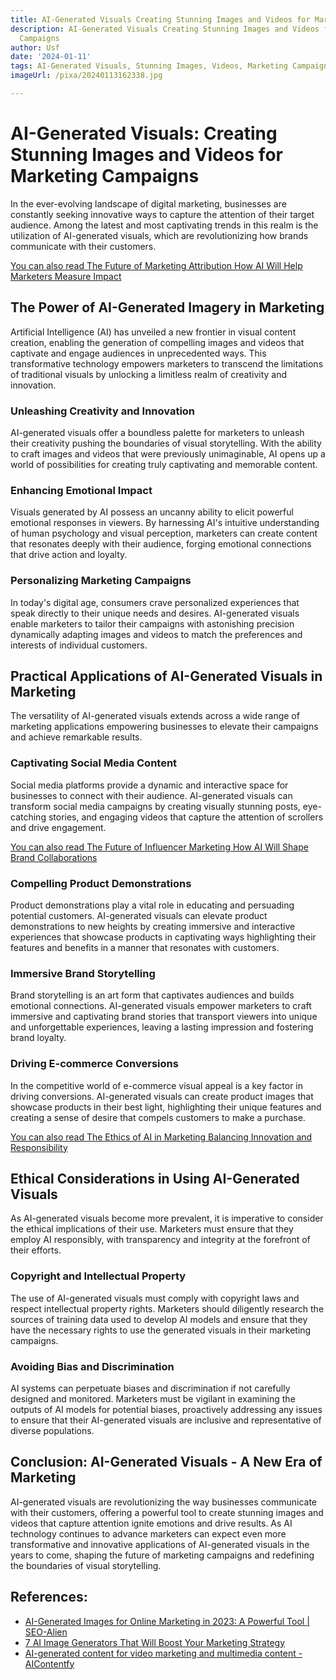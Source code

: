 ```yaml
---
title: AI-Generated Visuals Creating Stunning Images and Videos for Marketing Campaigns
description: AI-Generated Visuals Creating Stunning Images and Videos for Marketing
  Campaigns
author: Usf
date: '2024-01-11'
tags: AI-Generated Visuals, Stunning Images, Videos, Marketing Campaigns
imageUrl: /pixa/20240113162338.jpg

---
```

# AI-Generated Visuals:  Creating Stunning Images and Videos for Marketing Campaigns

In the ever-evolving landscape of digital marketing, businesses  are constantly seeking innovative ways to capture the attention of their target audience. Among the latest and most captivating trends in this realm is the utilization of AI-generated visuals, which are revolutionizing how  brands  communicate with  their customers.

[You can  also read  The Future of Marketing Attribution How AI Will Help Marketers Measure Impact](The%20Future%20of%20Marketing%20Attribution%20How%20AI%20Will%20Help%20Marketers%20Measure%20Impact)


## The Power of AI-Generated  Imagery in Marketing

Artificial Intelligence (AI)  has unveiled a new frontier in  visual content creation, enabling the generation of compelling  images and videos that captivate  and engage audiences  in unprecedented ways. This transformative technology empowers  marketers to transcend the limitations of  traditional visuals by unlocking  a limitless realm of  creativity  and innovation.

### Unleashing Creativity and Innovation

AI-generated visuals offer a boundless palette for marketers to unleash their creativity pushing  the boundaries of visual  storytelling. With the ability  to craft images and videos that were previously unimaginable, AI opens up a  world of possibilities for creating truly captivating and memorable content.

### Enhancing Emotional Impact

Visuals generated by AI possess an uncanny ability to  elicit powerful emotional responses in viewers. By  harnessing AI's intuitive understanding of human psychology and visual perception,  marketers can create content that resonates deeply with their audience, forging emotional connections that  drive action  and loyalty.

### Personalizing  Marketing Campaigns

In today's digital age, consumers  crave personalized  experiences that  speak directly  to their unique needs and desires. AI-generated visuals enable marketers to tailor their campaigns with astonishing precision dynamically adapting images and videos to match the preferences  and interests of individual customers.

## Practical  Applications of AI-Generated Visuals in Marketing

The versatility  of AI-generated visuals extends across  a wide range of marketing applications  empowering businesses to elevate their campaigns and achieve  remarkable results.

### Captivating Social Media Content

Social media platforms provide a dynamic and interactive space for businesses to connect with their audience. AI-generated visuals can transform social media  campaigns by creating visually stunning posts, eye-catching stories, and engaging videos that capture the attention of scrollers and drive engagement.

[You can also read The Future of Influencer Marketing How AI Will Shape Brand Collaborations](The%20Future%20of%20Influencer%20Marketing%20How%20AI%20Will%20Shape%20Brand%20Collaborations)


### Compelling Product  Demonstrations

Product demonstrations play a vital role in  educating and persuading potential customers. AI-generated visuals can elevate product demonstrations to new heights by  creating immersive and interactive experiences that  showcase  products in captivating ways highlighting their features and benefits in a manner that resonates with customers.

### Immersive Brand Storytelling

Brand storytelling is  an art  form that captivates audiences and builds emotional connections. AI-generated visuals empower marketers to craft immersive and captivating brand stories that transport viewers into unique and unforgettable experiences, leaving a lasting impression and fostering brand loyalty.

### Driving E-commerce Conversions

In the competitive world of e-commerce visual appeal is a  key factor in driving conversions.  AI-generated visuals can create product images that showcase products in their best light, highlighting their unique features and creating a sense of desire that compels customers to  make a purchase.

[You can  also read The Ethics of AI in Marketing Balancing  Innovation and Responsibility](The%20Ethics%20of%20AI%20in%20Marketing%20Balancing%20Innovation%20and%20Responsibility)


## Ethical Considerations in Using AI-Generated Visuals

As AI-generated visuals become more prevalent, it is imperative to consider  the ethical implications of their  use. Marketers must ensure that they employ AI responsibly, with transparency and integrity at the forefront  of their efforts.

### Copyright and Intellectual Property

The use of AI-generated visuals must comply  with copyright laws and respect intellectual property  rights. Marketers should diligently research the sources of training data used to develop AI models and ensure that they have the necessary rights to use the generated  visuals in their  marketing campaigns.

### Avoiding Bias and Discrimination

AI systems can perpetuate  biases and discrimination if not carefully designed and monitored. Marketers must be  vigilant in examining the outputs of AI models for potential  biases, proactively addressing any issues to ensure that  their AI-generated visuals are  inclusive and representative of diverse populations.

## Conclusion: AI-Generated  Visuals -  A New Era of Marketing

AI-generated visuals are revolutionizing the way businesses communicate with  their customers, offering a powerful tool to create stunning images and videos that capture attention  ignite emotions and drive results. As AI technology continues  to advance marketers can expect even more transformative and innovative applications of AI-generated visuals in the years to come, shaping the future of marketing campaigns and  redefining the  boundaries of visual storytelling.

## References:
- [AI-Generated Images for Online Marketing in 2023: A Powerful Tool | SEO-Alien](https://www.seo-alien.com/artificial-intelligence/ai-generated-images-for-online-marketing-in-2023-a-powerful-tool/)
- [7 AI Image Generators That Will Boost Your Marketing Strategy](https://influencermarketinghub.com/ai-image-generators/)
- [AI-generated content for video marketing and multimedia content - AIContentfy](https://aicontentfy.com/en/blog/ai-generated-content-for-video-marketing-and-multimedia-content)
